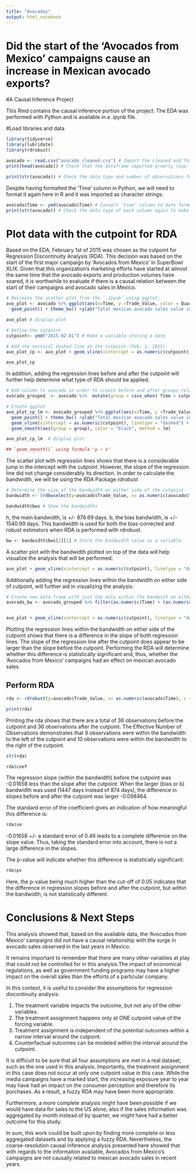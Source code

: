 ---
title: "Avocados"
output: html_notebook
---

# Did the start of the 'Avocados from Mexico' campaigns cause an increase in Mexican avocado exports?

#A Causal Inference Project

This Rmd contains the causal inference portion of the project. The EDA was performed with Python and is available in a .ipynb file.

#Load libraries and data

```{r}
library(tidyverse)
library(lubridate)
library(rdrobust)
```

```{r}
avocado <- read.csv("avocado_cleaned.csv") # Import the cleaned and formatted dataset created during EDA 
print(head(avocado)) # Check that the dataframe imported proerly (esp. regarding headers and rownames)
```

```{r}
print(str(avocado)) # Check the data type and number of observations for each column
```
Despite having formatted the 'Time' column in Python, we will need to format it again here in R and it was imported as character strings:

```{r}
avocado$Time <- ymd(avocado$Time) # Convert 'time' column to date format using the package `lubridate`
print(str(avocado)) # Check the data type of each column again to make sure the date conversion worked as expected
```
# Plot data with the cutpoint for RDA

Based on the EDA, February 1st of 2015 was chosen as the cutpoint for Regression Discontinuity Analysis (RDA). This decision was based on the start of the first major campaign by 'Avocados from Mexico' in SuperBowl XLIX. Given that this organization's marketing efforts have started at almost the same time that the avocado exports and production volumes have soared, it is worthwhile to evaluate if there is a causal relation between the start of their campaigns and avocado sales in Mexico.

```{r}
# Recreate the scatter plot from the `.ipynb` using ggplot: 
avo_plot <- avocado %>% ggplot(aes(x=Time, y =Trade_Value, color = Quarter)) +
  geom_point() + theme_bw() +ylab("Total mexican avocado sales value in $ B USD") 

avo_plot # display plot
```

```{r}
# Define the cutpoint 
cutpoint<- ymd("2015-02-01") # Make a variable storing a date 

# Add the vertical dashed line at the cutpoint (Feb. 1, 2015): 
avo_plot_cp <- avo_plot + geom_vline(xintercept = as.numeric(cutpoint), linetype = "dashed")

avo_plot_cp
```
In addition, adding the regression lines before and after the cutpoint will further help determine what type of RDA should be applied.

```{r}
# Add column to avocado in order to create before and after groups relative to the cutpoint 
avocado_grouped  <- avocado %>%  mutate(group = case_when( Time < cutpoint ~ "before_SB", Time >= cutpoint ~ "after_SB"))

# Create ggplot 
avo_plot_cp_lm <- avocado_grouped %>% ggplot(aes(x=Time, y =Trade_Value, color = Quarter)) +
  geom_point() + theme_bw() +ylab("Total mexican avocado sales value in $ USD") + 
  geom_vline(xintercept = as.numeric(cutpoint), linetype = "dashed") +
  geom_smooth(aes(group = group), color = "black", method = lm)

avo_plot_cp_lm  # display plot

## `geom_smooth()` using formula 'y ~ x'
```

The scatter plot with regression lines shows that there is a considerable jump in the intercept with the cutpoint. However, the slope of the regression line did not change considerably its direction. In order to calculate the bandwidth, we will be using the RDA Package *rdrobust*

```{r}
# Determine the size of the bandwidth on either side of the cutpoint 
bandwidth <- (rdbwselect(y=avocado$Trade_Value, x= as.numeric(avocado$Time), c = as.numeric(cutpoint))) 

bandwidth$bws # Show the bandwidths

```
h, the main bandwidth, is +/- 878.69 days. b, the bias bandwidth, is +/- 1540.99 days. This bandwidth is used for both the bias-corrected and robust estimators when RDA is performed with rdrobust.

```{r}
bw <- bandwidth$bws[1][1] # Store the bandwidth value as a variable
```

A scatter plot with the bandwidth plotted on top of the data will help visualize the analysis that will be performed:

```{r}
avo_plot + geom_vline(xintercept = as.numeric(cutpoint), linetype = "dashed") + geom_vline(xintercept = as.numeric(cutpoint) + c(bw, -bw))
```
Additionally adding the regression lines within the bandwidth on either side of cutpoint, will further aid in visualizing the analysis:

```{r}
# Create new data frame with just the data within the bandwith on eitherside of the cutpoint
avocado_bw <- avocado_grouped %>% filter(as.numeric(Time) > (as.numeric(cutpoint) -bw) & as.numeric(Time) < (as.numeric(cutpoint)+bw)) 


avo_plot + geom_vline(xintercept = as.numeric(cutpoint), linetype = "dashed") + geom_vline(xintercept = as.numeric(cutpoint) + c(-bw, bw)) + geom_smooth(data = avocado_bw, aes(x= Time, y = Trade_Value, group = group), color = "black", method = lm)
```

Plotting the regression lines within the bandwidth on either side of the cutpoint shows that there is a difference in the slope of both regression lines. The slope of the regression line after the cutpoint does appear to be larger than the slope before the cutpoint. Performing the RDA will determine whether this difference is statistically significant and, thus, whether the 'Avocados from Mexico' campaigns had an effect on mexican avocado sales.

## Perform RDA

```{r}
rda <- rdrobust(y=avocado$Trade_Value, x= as.numeric(avocado$Time), c = as.numeric(cutpoint)) 

print(rda)
```
Printing the rda shows that there are a total of 36 observations before the cutpoint and 36 observations after the cutpoint. The Effective Number of Observations demonstrates that 9 observations were within the bandwidth to the left of the cutpoint and 10 observations were within the bandwidth to the right of the cutpoint.

```{r}
str(rda)
```

```{r}
rda$coef
```
The regression slope (within the bandwidth) before the cutpoint was -0.01658 less than the slope after the cutpoint. When the larger (bias or b) bandwidth was used (1447 days instead of 874 days), the difference in slopes before and after the cutpoint was larger -0.098464.

The standard error of the coefficient gives an indication of how meaningful this difference is:

```{r}
rda$se
```
-0.01658 +/- a standard error of 0.46 leads to a complete difference on the slope value. Thus, taking the standard error into account, there is not a large difference in the slopes.

The p-value will indicate whether this difference is statistically significant:

```{r}
rda$pv
```
Here, the p-value being much higher than the cut-off of 0.05 indicates that the difference in regression slopes before and after the cutpoint, but within the bandwidth, is not statistically different.

# Conclusions & Next Steps

This analysis showed that, based on the available data, the 'Avocados from Mexico' campaigns did not have a causal relationship with the surge in avocado sales observed in the last years in Mexico. 

It remains important to remember that there are many other variables at play that could not be controlled for in this analysis.The impact of economical regulations, as well as government funding programs may have a higher impact on the overall sales than the efforts of a particular company.

In this context, it is useful to consider the assumptions for regression discontinuity analysis:

1. The treatment variable impacts the outcome, but not any of the other variables.
2. The treatment assignment happens only at ONE cutpoint value of the forcing variable.
3. Treatment assignment is independent of the potential outcomes within a narrow interval around the cutpoint.
4. Counterfactual outcomes can be modeled within the interval around the cutpoint.

It is difficult to be sure that all four assumptions are met in a real dataset, such as the one used in this analysis. Importantly, the treatment assignment in this case does not occur at only one cutpoint value in this case. While the media campaigns have a marked start, the increasing exposure year to year may have had an impact on the consumer perception and therefore its purchases. As a result, a fuzzy RDA may have been more appropriate.

Furthermore, a more complete analysis might have been possible if we would have data for sales to the US alone; also if the sales information was aggregated by month instead of by quarter, we might have had a better outcome for this study.

In sum, this work could be built upon by finding more complete or less aggregated datasets and by applying a fuzzy RDA. Nevertheless, the coarse-resolution causal inference analysis presented here showed that with regards to the information available, Avocados from Mexico's campaigns are not causally related to mexican avocado sales in recent years.
